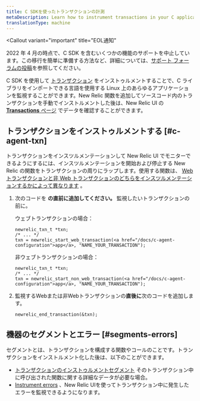 ```yaml
---
title: C SDKを使ったトランザクションの計測
metaDescription: Learn how to instrument transactions in your C application so you can monitor them with New Relic.
translationType: machine
---
```


<Callout
  variant="important"
  title="EOL通知"
>
  2022 年 4 月の時点で、C SDK を含むいくつかの機能のサポートを中止しています。この移行を簡単に準備する方法など、詳細については、[サポート フォーラムの投稿](https://discuss.newrelic.com/t/q1-bulk-eol-announcement-fy23/181744)を参照してください。
</Callout>

C SDK を使用して [トランザクション](/docs/apm/transactions/intro-transactions/transactions-new-relic-apm) をインストゥルメントすることで、C ライブラリをインポートできる言語を使用する Linux 上のあらゆるアプリケーションを監視することができます。New Relic 関数を追加してソースコード内のトランザクションを手動でインストルメントした後は、New Relic UI の [**Transactions** ページ](/docs/apm/applications-menu/monitoring/transactions-page) でデータを確認することができます。

## トランザクションをインストゥルメントする [#c-agent-txn]

トランザクションをインスツルメンテーションして New Relic UI でモニターできるようにするには、インスツルメンテーションを開始および停止する New Relic の関数をトランザクションの周りにラップします。使用する関数は、 [Web トランザクションと非 Web トランザクションのどちらをインスツルメンテーションするかによって異なります](/docs/apm/transactions/intro-transactions/transactions-new-relic-apm#types) 。

1. 次のコードを **の直前に追加してください。** 監視したいトランザクションの前に。

   ウェブトランザクションの場合：

   ```
   newrelic_txn_t *txn;
   /* ... */
   txn = newrelic_start_web_transaction(<a href="/docs/c-agent-configuration">app</a>, "NAME_YOUR_TRANSACTION");
   ```

   非ウェブトランザクションの場合：

   ```
   newrelic_txn_t *txn;
   /* ... */
   txn = newrelic_start_non_web_transaction(<a href="/docs/c-agent-configuration">app</a>, "NAME_YOUR_TRANSACTION");
   ```

2. 監視するWebまたは非Webトランザクションの**直後に**次のコードを追加します。

   ```
   newrelic_end_transaction(&txn);
   ```

## 機器のセグメントとエラー [#segments-errors]

セグメントとは、トランザクションを構成する関数やコールのことです。トランザクションをインストルメント化した後は、以下のことができます。

* [トランザクションのインストゥルメントセグメント](/docs/instrument-segments-c-agent) そのトランザクション中に呼び出された関数に関する詳細なデータが必要な場合。
* [Instrument errors](/docs/instrument-errors-c-agent) 、New Relic UIを使ってトランザクション中に発生したエラーを監視できるようになります。